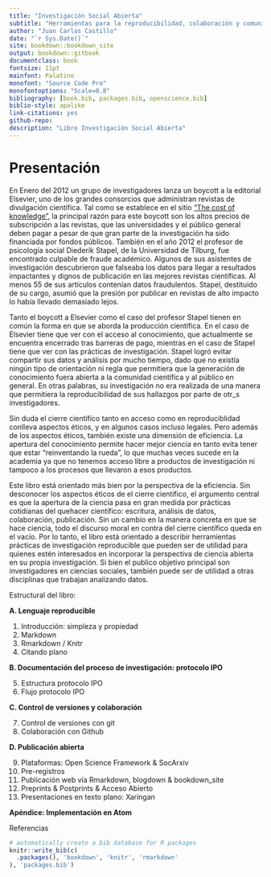 ```yaml
---
title: "Investigación Social Abierta"
subtitle: "Herramientas para la reproducibilidad, colaboración y comunicación académica"
author: "Juan Carlos Castillo"
date: "`r Sys.Date()`"
site: bookdown::bookdown_site
output: bookdown::gitbook
documentclass: book
fontsize: 11pt
mainfont: Palatino
monofont: "Source Code Pro"
monofontoptions: "Scale=0.8"
bibliography: [book.bib, packages.bib, openscience.bib]
biblio-style: apalike
link-citations: yes
github-repo:
description: "Libro Investigación Social Abierta"
---
```



# Presentación {-}

En Enero del 2012 un grupo de investigadores lanza un boycott a la editorial Elsevier, uno de los grandes consorcios que administran revistas de divulgación científica. Tal como se establece en el sitio ["The cost of knowledge"](http://www.thecostofknowledge.com/), la principal razón para este boycott son los altos precios de subscripción a las revistas, que las universidades y el público general deben pagar a pesar de que gran parte de la investigación ha sido financiada por fondos públicos. También en el año 2012 el profesor de psicología social Diederik Stapel, de la Universidad de Tilburg, fue encontrado culpable de fraude académico. Algunos de sus asistentes de investigación descubrieron que falseaba los datos para llegar a resultados impactantes y dignos de publicación en las mejores revistas científicas. Al menos 55 de sus artículos contenían datos fraudulentos. Stapel, destituido de su cargo, asumió que la presión por publicar en revistas de alto impacto lo había llevado demasiado lejos.

Tanto el boycott a Elsevier como el caso del profesor Stapel tienen en común la forma en que se aborda la producción científica. En el caso de Elsevier tiene que ver con el acceso al conocimiento, que actualmente se encuentra encerrado tras barreras de pago, mientras en el caso de Stapel tiene que ver con las prácticas de investigación. Stapel logró evitar compartir sus datos y análisis por mucho tiempo, dado que no existía ningún tipo de orientación ni regla que permitiera que la generación de conocimiento fuera abierta a la comunidad científica y al público en general. En otras palabras, su investigación no era realizada de una manera que permitiera la reproducibilidad de sus hallazgos por parte de otr_s investigadores.

Sin duda el cierre científico tanto en acceso como en reproduciblidad conlleva aspectos éticos, y en algunos casos incluso legales. Pero además de los aspectos éticos, también existe una dimensión de eficiencia. La apertura del conocimiento permite hacer mejor ciencia en tanto evita tener que estar "reinventando la rueda", lo que muchas veces sucede en la academia ya que no tenemos acceso libre a productos de investigación ni tampoco a los procesos que llevaron a esos productos.

Este libro está orientado más bien por la perspectiva de la eficiencia. Sin desconocer los aspectos éticos de el cierre científico, el argumento central es que la apertura de la ciencia pasa en gran medida por prácticas cotidianas del quehacer científico: escritura, análisis de datos, colaboración, publicación. Sin un cambio en la manera concreta en que se hace ciencia, todo el discurso moral en contra del cierre científico queda en el vacío. Por lo tanto, el libro está orientado a describir herramientas prácticas de investigación reproducible que pueden ser de utilidad para quienes estén interesados en incorporar la perspectiva de ciencia abierta en su propia investigación. Si bien el publico objetivo principal son investigadores en ciencias sociales, también puede ser de utilidad a otras disciplinas que trabajan analizando datos.

Estructural del libro:

**A. Lenguaje reproducible**

1. Introducción: simpleza y propiedad
2. Markdown
3. Rmarkdown / Knitr
4. Citando plano

**B. Documentación del proceso de investigación: protocolo IPO**

5. Estructura protocolo IPO
6. Flujo protocolo IPO

**C. Control de versiones y colaboración**

7. Control de versiones con git
8. Colaboración con Github

**D. Publicación abierta**

9. Plataformas: Open Science Framework & SocArxiv
10. Pre-registros
11. Publicación web vía Rmarkdown, blogdown & bookdown_site
12. Preprints & Postprints & Acceso Abierto
13. Presentaciones en texto plano: Xaringan

**Apéndice: Implementación en Atom**

Referencias

```r
# automatically create a bib database for R packages
knitr::write_bib(c(
  .packages(), 'bookdown', 'knitr', 'rmarkdown'
), 'packages.bib')
```
